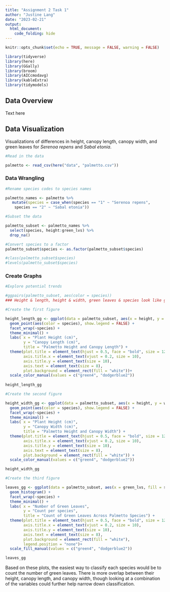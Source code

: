 ```yaml
---
title: "Assignment 2 Task 1"
author: "Justine Lang"
date: "2023-02-21"
output: 
  html_document: 
    code_folding: hide
---
```


```r
knitr::opts_chunk$set(echo = TRUE, message = FALSE, warning = FALSE)

library(tidyverse)
library(here)
library(GGally)
library(broom)
library(AICcmodavg)
library(kableExtra)
library(tidymodels)
```

## Data Overview

Text here


## Data Visualization

Visualizations of differences in height, canopy length, canopy width, and green leaves for *Serenoa repens* and *Sabal etonia*. 

```r
#Read in the data

palmetto <- read_csv(here("data", "palmetto.csv"))
```

### Data Wrangling

```r
#Rename species codes to species names

palmetto_names <- palmetto %>% 
   mutate(species = case_when(species == "1" ~ "Serenoa repens",
    species == "2" ~ "Sabal etonia"))

#Subset the data

palmetto_subset <- palmetto_names %>% 
  select(species, height:green_lvs) %>% 
  drop_na()

#Convert species to a factor
palmetto_subset$species <- as.factor(palmetto_subset$species)

#class(palmetto_subset$species)
#levels(palmetto_subset$species)
```

### Create Graphs

```r
#Explore potential trends

#ggpairs(palmetto_subset, aes(color = species)) 
### Height & length, height & width, green leaves & species look like good relationships to visualize
```

```r

#Create the first figure

height_length_gg <- ggplot(data = palmetto_subset, aes(x = height, y = length)) +
  geom_point(aes(color = species), show.legend = FALSE) +
  facet_wrap(~species) +
  theme_minimal() +
  labs( x = "Plant Height (cm)",
        y = "Canopy Length (cm)",
        title = "Palmetto Height and Canopy Length") +
  theme(plot.title = element_text(hjust = 0.5, face = "bold", size = 12),
        axis.title.x = element_text(vjust = 0.2, size = 10),
        axis.title.y = element_text(size = 10),
        axis.text = element_text(size = 8),
        plot.background = element_rect(fill = "white"))+
  scale_color_manual(values = c("green4", "dodgerblue2"))
  
height_length_gg
```

```r

#Create the second figure

height_width_gg <- ggplot(data = palmetto_subset, aes(x = height, y = width)) +
  geom_point(aes(color = species), show.legend = FALSE) +
  facet_wrap(~species) +
  theme_minimal() +
  labs( x = "Plant Height (cm)",
        y = "Canopy Width (cm)",
        title = "Palmetto Height and Canopy Width") +
  theme(plot.title = element_text(hjust = 0.5, face = "bold", size = 12),
        axis.title.x = element_text(vjust = 0.2, size = 10),
        axis.title.y = element_text(size = 10),
        axis.text = element_text(size = 8),
        plot.background = element_rect(fill = "white")) +
  scale_color_manual(values = c("green4", "dodgerblue2"))

height_width_gg
```

```r

#Create the third figure

leaves_gg <- ggplot(data = palmetto_subset, aes(x = green_lvs, fill = species)) +
  geom_histogram() +
  facet_wrap(~species) +
  theme_minimal() +
  labs( x = "Number of Green Leaves",
        y = "Count per species",
        title = "Count of Green Leaves Across Palmetto Species") +
  theme(plot.title = element_text(hjust = 0.5, face = "bold", size = 12),
        axis.title.x = element_text(vjust = 0.2, size = 10),
        axis.title.y = element_text(size = 10),
        axis.text = element_text(size = 8),
        plot.background = element_rect(fill = "white"),
        legend.position = "none")+
  scale_fill_manual(values = c("green4", "dodgerblue2"))

leaves_gg
```


Based on these plots, the easiest way to classify each species would be to count the number of green leaves. There is more overlap between their height, canopy length, and canopy width, though looking at a combination of the variables could further help narrow down classification. 



















